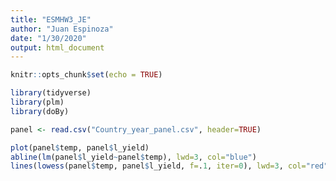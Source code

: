 ```yaml
---
title: "ESMHW3_JE"
author: "Juan Espinoza"
date: "1/30/2020"
output: html_document
---
```


```r
knitr::opts_chunk$set(echo = TRUE)
```

```r
library(tidyverse)
library(plm)
library(doBy)

panel <- read.csv("Country_year_panel.csv", header=TRUE)
```

```r

plot(panel$temp, panel$l_yield)
abline(lm(panel$l_yield~panel$temp), lwd=3, col="blue")
lines(lowess(panel$temp, panel$l_yield, f=.1, iter=0), lwd=3, col="red")

```

